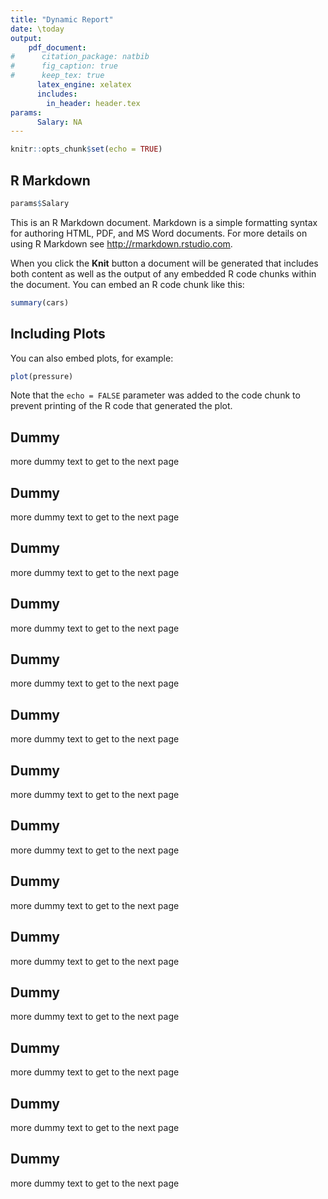 ```yaml
---
title: "Dynamic Report"
date: \today
output: 
    pdf_document:
#      citation_package: natbib
#      fig_caption: true
#      keep_tex: true
      latex_engine: xelatex
      includes:
        in_header: header.tex
params:
      Salary: NA
---
```


```r
knitr::opts_chunk$set(echo = TRUE)
```

## R Markdown

```r
params$Salary
```

This is an R Markdown document. Markdown is a simple formatting syntax for authoring HTML, PDF, and MS Word documents. For more details on using R Markdown see <http://rmarkdown.rstudio.com>.

When you click the **Knit** button a document will be generated that includes both content as well as the output of any embedded R code chunks within the document. You can embed an R code chunk like this:

```r
summary(cars)
```

## Including Plots

You can also embed plots, for example:

```r
plot(pressure)
```

Note that the `echo = FALSE` parameter was added to the code chunk to prevent printing of the R code that generated the plot.

## Dummy

more dummy text to get to the next page

## Dummy

more dummy text to get to the next page

## Dummy

more dummy text to get to the next page

## Dummy

more dummy text to get to the next page

## Dummy

more dummy text to get to the next page

## Dummy

more dummy text to get to the next page

## Dummy

more dummy text to get to the next page

## Dummy

more dummy text to get to the next page

## Dummy

more dummy text to get to the next page

## Dummy

more dummy text to get to the next page

## Dummy

more dummy text to get to the next page

## Dummy

more dummy text to get to the next page

## Dummy

more dummy text to get to the next page

## Dummy

more dummy text to get to the next page
